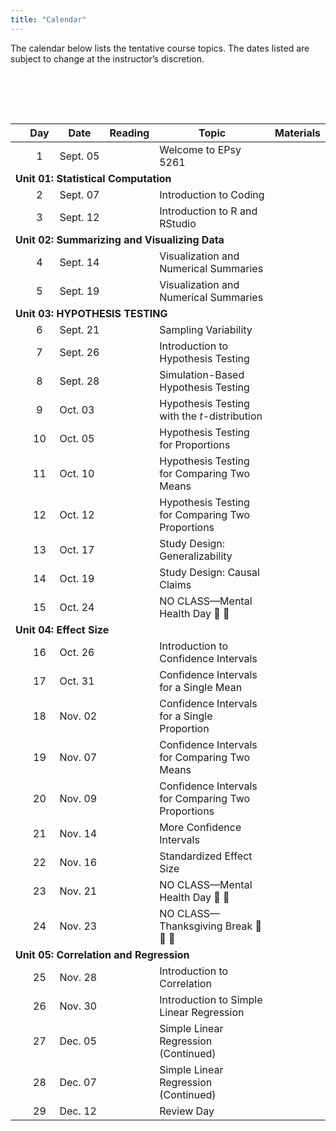 ```yaml
---
title: "Calendar"
---
```



The calendar below lists the tentative course topics. The dates listed are subject to change at the instructor's discretion.

<!-- As part of the course, there are several articles, papers and technical reports that you will need to read during the semester. Most of the articles themselves are accessible through the [University of Minnesota library website](http://www.lib.umn.edu). In order to access the full text of some of the articles, you will need to log in using your University x500 username and password. More detailed information, including references or links to specific readings, are linked under the day's "Reading". -->

<br /><br />


<br />


<table class="table">

<thead>
<tr>
<th style="width:5%;text-align:center"></th>
<th style="width:10%;text-align:center"">Day</th>
<th style="width:10%;">Date</th>
<th style="width:15%;text-align:center">Reading</th>
<th style="width:50%;">Topic</th>
<th style="width:10%;text-align:center">Materials</th>
</tr>
</thead>


<tbody>

<!-- <span style="margin-left:5px; color:#5a067d;font-size:12px;">*[Notes and Script file updated 09-24-2019]*</span></td> -->



<tr>
<td align="center" style="vertical-align:middle;">&nbsp;</td>
<td align="center" style="vertical-align:middle;">1</td>
<td style="vertical-align:middle;">Sept. 05</td>
<td align="center" style="vertical-align:middle;">
  <!-- <a class="my-link" href="readings/00-welcome-to-8264.html"><span class="fa fa-book"></span></a> -->
</td>
<td>Welcome to EPsy 5261</td>
<td align="center" style="vertical-align:middle;">&nbsp;</td>
</tr>


<!-- Unit 01: STATISTICAL COMPUTATION -->

<tr>
<td colspan="5"><b>Unit 01: Statistical Computation</b></td>
</tr>


<tr>
<td align="center" style="vertical-align:middle;">&nbsp;</td>
<td align="center" style="vertical-align:middle;">2</td>
<td style="vertical-align:middle;">Sept. 07</td>
<td align="center" style="vertical-align:middle;">
  <!-- <a class="my-link" href="readings/00-welcome-to-8264.html"><span class="fa fa-book"></span></a> -->
</td>
<td>Introduction to Coding</td>
<td align="center" style="vertical-align:middle;">
  <a class="my-link" href="files/day02.zip"><span class="fa-solid fa-folder"></span></a>
</td>
</tr>


<tr>
<td align="center" style="vertical-align:middle;">&nbsp;</td>
<td align="center" style="vertical-align:middle;">3</td>
<td style="vertical-align:middle;">Sept. 12</td>
<td align="center" style="vertical-align:middle;">
  <!-- <a class="my-link" href="readings/00-welcome-to-8264.html"><span class="fa fa-book"></span></a> -->
</td>
<td>Introduction to R and RStudio</td>
<td align="center" style="vertical-align:middle;">
  <a class="my-link" href="files/day03.zip"><span class="fa-solid fa-folder"></span></a>
</td>
</tr>

<!-- Unit 02: SUMMARIZING AND VISUALIZING DATA -->

<tr>
<td colspan="5"><b>Unit 02: Summarizing and Visualizing Data</b></td>
</tr>


<tr>
<td align="center" style="vertical-align:middle;">&nbsp;</td>
<td align="center" style="vertical-align:middle;">4</td>
<td style="vertical-align:middle;">Sept. 14</td>
<td align="center" style="vertical-align:middle;">
  <!-- <a class="my-link" href="readings/00-welcome-to-8264.html"><span class="fa fa-book"></span></a> -->
</td>
<td>Visualization and Numerical Summaries</td>
<td align="center" style="vertical-align:middle;">
  <a class="my-link" href="files/day04.zip"><span class="fa-solid fa-folder"></span></a>
</td>
</tr>


<tr>
<td align="center" style="vertical-align:middle;">&nbsp;</td>
<td align="center" style="vertical-align:middle;">5</td>
<td style="vertical-align:middle;">Sept. 19</td>
<td align="center" style="vertical-align:middle;">
  <!-- <a class="my-link" href="readings/00-welcome-to-8264.html"><span class="fa fa-book"></span></a> -->
</td>
<td>Visualization and Numerical Summaries</td>
<td align="center" style="vertical-align:middle;">
  <a class="my-link" href="files/day05.zip"><span class="fa-solid fa-folder"></span></a>
</td>
</tr>


<!-- Unit 03: HYPOTHESIS TESTING -->

<tr>
<td colspan="5"><b>Unit 03: HYPOTHESIS TESTING</b></td>
</tr>


<tr>
<td align="center" style="vertical-align:middle;">&nbsp;</td>
<td align="center" style="vertical-align:middle;">6</td>
<td style="vertical-align:middle;">Sept. 21</td>
<td align="center" style="vertical-align:middle;">
  <!-- <a class="my-link" href="readings/00-welcome-to-8264.html"><span class="fa fa-book"></span></a> -->
</td>
<td>Sampling Variability</td>
<td align="center" style="vertical-align:middle;">
  <a class="my-link" href="files/day06.zip"><span class="fa-solid fa-folder"></span></a>
</td>
</tr>


<tr>
<td align="center" style="vertical-align:middle;">&nbsp;</td>
<td align="center" style="vertical-align:middle;">7</td>
<td style="vertical-align:middle;">Sept. 26</td>
<td align="center" style="vertical-align:middle;">
  <!-- <a class="my-link" href="readings/00-welcome-to-8264.html"><span class="fa fa-book"></span></a> -->
</td>
<td>Introduction to Hypothesis Testing</td>
<td align="center" style="vertical-align:middle;">
  <a class="my-link" href="files/day07.zip"><span class="fa-solid fa-folder"></span></a>
</td>
</tr>


<tr>
<td align="center" style="vertical-align:middle;">&nbsp;</td>
<td align="center" style="vertical-align:middle;">8</td>
<td style="vertical-align:middle;">Sept. 28</td>
<td align="center" style="vertical-align:middle;">
  <!-- <a class="my-link" href="readings/00-welcome-to-8264.html"><span class="fa fa-book"></span></a> -->
</td>
<td>Simulation-Based Hypothesis Testing</td>
<td align="center" style="vertical-align:middle;">
  <a class="my-link" href="files/day08.zip"><span class="fa-solid fa-folder"></span></a>
</td>
</tr>


<tr>
<td align="center" style="vertical-align:middle;">&nbsp;</td>
<td align="center" style="vertical-align:middle;">9</td>
<td style="vertical-align:middle;">Oct. 03</td>
<td align="center" style="vertical-align:middle;">
  <!-- <a class="my-link" href="readings/00-welcome-to-8264.html"><span class="fa fa-book"></span></a> -->
</td>
<td>Hypothesis Testing with the *t*-distribution</td>
<td align="center" style="vertical-align:middle;">
  <a class="my-link" href="files/day09.zip"><span class="fa-solid fa-folder"></span></a>
</td>
</tr>


<tr>
<td align="center" style="vertical-align:middle;">&nbsp;</td>
<td align="center" style="vertical-align:middle;">10</td>
<td style="vertical-align:middle;">Oct. 05</td>
<td align="center" style="vertical-align:middle;">
  <!-- <a class="my-link" href="readings/00-welcome-to-8264.html"><span class="fa fa-book"></span></a> -->
</td>
<td>Hypothesis Testing for Proportions</td>
<td align="center" style="vertical-align:middle;">
  <a class="my-link" href="files/day10.zip"><span class="fa-solid fa-folder"></span></a>
</td>
</tr>


<tr>
<td align="center" style="vertical-align:middle;">&nbsp;</td>
<td align="center" style="vertical-align:middle;">11</td>
<td style="vertical-align:middle;">Oct. 10</td>
<td align="center" style="vertical-align:middle;">
  <!-- <a class="my-link" href="readings/00-welcome-to-8264.html"><span class="fa fa-book"></span></a> -->
</td>
<td>Hypothesis Testing for Comparing Two Means</td>
<td align="center" style="vertical-align:middle;">
  <a class="my-link" href="files/day11.zip"><span class="fa-solid fa-folder"></span></a>
</td>
</tr>


<tr>
<td align="center" style="vertical-align:middle;">&nbsp;</td>
<td align="center" style="vertical-align:middle;">12</td>
<td style="vertical-align:middle;">Oct. 12</td>
<td align="center" style="vertical-align:middle;">
  <!-- <a class="my-link" href="readings/00-welcome-to-8264.html"><span class="fa fa-book"></span></a> -->
</td>
<td>Hypothesis Testing for Comparing Two Proportions</td>
<td align="center" style="vertical-align:middle;">
  <a class="my-link" href="files/day12.zip"><span class="fa-solid fa-folder"></span></a>
</td>
</tr>


<tr>
<td align="center" style="vertical-align:middle;">&nbsp;</td>
<td align="center" style="vertical-align:middle;">13</td>
<td style="vertical-align:middle;">Oct. 17</td>
<td align="center" style="vertical-align:middle;">
  <!-- <a class="my-link" href="readings/00-welcome-to-8264.html"><span class="fa fa-book"></span></a> -->
</td>
<td>Study Design: Generalizability</td>
<td align="center" style="vertical-align:middle;">
  <a class="my-link" href="files/day13.zip"><span class="fa-solid fa-folder"></span></a>
</td>
</tr>


<tr>
<td align="center" style="vertical-align:middle;">&nbsp;</td>
<td align="center" style="vertical-align:middle;">14</td>
<td style="vertical-align:middle;">Oct. 19</td>
<td align="center" style="vertical-align:middle;">
  <!-- <a class="my-link" href="readings/00-welcome-to-8264.html"><span class="fa fa-book"></span></a> -->
</td>
<td>Study Design: Causal Claims</td>
<td align="center" style="vertical-align:middle;">
  <a class="my-link" href="files/day14.zip"><span class="fa-solid fa-folder"></span></a>
</td>
</tr>


<tr>
<td align="center" style="vertical-align:middle;">&nbsp;</td>
<td align="center" style="vertical-align:middle;">15</td>
<td style="vertical-align:middle;">Oct. 24</td>
<td align="center" style="vertical-align:middle;"></td>
<td style="vertical-align:middle;">NO CLASS---Mental Health Day 🛌 🍷</td>
<td align="center" style="vertical-align:middle;"></td>
</tr>


<!-- Unit 04: EFFECT SIZE -->

<tr>
<td colspan="5"><b>Unit 04: Effect Size</b></td>
</tr>


<tr>
<td align="center" style="vertical-align:middle;">&nbsp;</td>
<td align="center" style="vertical-align:middle;">16</td>
<td style="vertical-align:middle;">Oct. 26</td>
<td align="center" style="vertical-align:middle;">
  <!-- <a class="my-link" href="readings/00-welcome-to-8264.html"><span class="fa fa-book"></span></a> -->
</td>
<td>Introduction to Confidence Intervals</td>
<td align="center" style="vertical-align:middle;">
  <a class="my-link" href="files/day16.zip"><span class="fa-solid fa-folder"></span></a>
</td>
</tr>


<tr>
<td align="center" style="vertical-align:middle;">&nbsp;</td>
<td align="center" style="vertical-align:middle;">17</td>
<td style="vertical-align:middle;">Oct. 31</td>
<td align="center" style="vertical-align:middle;">
  <!-- <a class="my-link" href="readings/00-welcome-to-8264.html"><span class="fa fa-book"></span></a> -->
</td>
<td>Confidence Intervals for a Single Mean</td>
<td align="center" style="vertical-align:middle;">
  <a class="my-link" href="files/day17.zip"><span class="fa-solid fa-folder"></span></a>
</td>
</tr>


<tr>
<td align="center" style="vertical-align:middle;">&nbsp;</td>
<td align="center" style="vertical-align:middle;">18</td>
<td style="vertical-align:middle;">Nov. 02</td>
<td align="center" style="vertical-align:middle;">
  <!-- <a class="my-link" href="readings/00-welcome-to-8264.html"><span class="fa fa-book"></span></a> -->
</td>
<td>Confidence Intervals for a Single Proportion</td>
<td align="center" style="vertical-align:middle;">
  <a class="my-link" href="files/day18.zip"><span class="fa-solid fa-folder"></span></a>
</td>
</tr>


<tr>
<td align="center" style="vertical-align:middle;">&nbsp;</td>
<td align="center" style="vertical-align:middle;">19</td>
<td style="vertical-align:middle;">Nov. 07</td>
<td align="center" style="vertical-align:middle;">
  <!-- <a class="my-link" href="readings/00-welcome-to-8264.html"><span class="fa fa-book"></span></a> -->
</td>
<td>Confidence Intervals for Comparing Two Means</td>
<td align="center" style="vertical-align:middle;">
  <a class="my-link" href="files/day19.zip"><span class="fa-solid fa-folder"></span></a>
</td>
</tr>


<tr>
<td align="center" style="vertical-align:middle;">&nbsp;</td>
<td align="center" style="vertical-align:middle;">20</td>
<td style="vertical-align:middle;">Nov. 09</td>
<td align="center" style="vertical-align:middle;">
  <!-- <a class="my-link" href="readings/00-welcome-to-8264.html"><span class="fa fa-book"></span></a> -->
</td>
<td>Confidence Intervals for Comparing Two Proportions</td>
<td align="center" style="vertical-align:middle;">
  <a class="my-link" href="files/day20.zip"><span class="fa-solid fa-folder"></span></a>
</td>
</tr>


<tr>
<td align="center" style="vertical-align:middle;">&nbsp;</td>
<td align="center" style="vertical-align:middle;">21</td>
<td style="vertical-align:middle;">Nov. 14</td>
<td align="center" style="vertical-align:middle;">
  <!-- <a class="my-link" href="readings/00-welcome-to-8264.html"><span class="fa fa-book"></span></a> -->
</td>
<td>More Confidence Intervals</td>
<td align="center" style="vertical-align:middle;">
  <a class="my-link" href="files/day21.zip"><span class="fa-solid fa-folder"></span></a>
</td>
</tr>


<tr>
<td align="center" style="vertical-align:middle;">&nbsp;</td>
<td align="center" style="vertical-align:middle;">22</td>
<td style="vertical-align:middle;">Nov. 16</td>
<td align="center" style="vertical-align:middle;">
  <!-- <a class="my-link" href="readings/00-welcome-to-8264.html"><span class="fa fa-book"></span></a> -->
</td>
<td>Standardized Effect Size</td>
<td align="center" style="vertical-align:middle;">
  <a class="my-link" href="files/day22.zip"><span class="fa-solid fa-folder"></span></a>
</td>
</tr>


<tr>
<td align="center" style="vertical-align:middle;">&nbsp;</td>
<td align="center" style="vertical-align:middle;">23</td>
<td style="vertical-align:middle;">Nov. 21</td>
<td align="center" style="vertical-align:middle;"></td>
<td style="vertical-align:middle;">NO CLASS---Mental Health Day 🛌 🍷</td>
<td align="center" style="vertical-align:middle;"></td>
</tr>


<tr>
<td align="center" style="vertical-align:middle;">&nbsp;</td>
<td align="center" style="vertical-align:middle;">24</td>
<td style="vertical-align:middle;">Nov. 23</td>
<td align="center" style="vertical-align:middle;"></td>
<td style="vertical-align:middle;">NO CLASS---Thanksgiving Break 🦃 🌽 🥧</td>
<td align="center" style="vertical-align:middle;"></td>
</tr>


<!-- Unit 05: CORRELATION AND REGRESSION -->

<tr>
<td colspan="5"><b>Unit 05: Correlation and Regression</b></td>
</tr>


<tr>
<td align="center" style="vertical-align:middle;">&nbsp;</td>
<td align="center" style="vertical-align:middle;">25</td>
<td style="vertical-align:middle;">Nov. 28</td>
<td align="center" style="vertical-align:middle;">
  <!-- <a class="my-link" href="readings/00-welcome-to-8264.html"><span class="fa fa-book"></span></a> -->
</td>
<td>Introduction to Correlation</td>
<td align="center" style="vertical-align:middle;">
  <a class="my-link" href="files/day25.zip"><span class="fa-solid fa-folder"></span></a>
</td>
</tr>


<tr>
<td align="center" style="vertical-align:middle;">&nbsp;</td>
<td align="center" style="vertical-align:middle;">26</td>
<td style="vertical-align:middle;">Nov. 30</td>
<td align="center" style="vertical-align:middle;">
  <!-- <a class="my-link" href="readings/00-welcome-to-8264.html"><span class="fa fa-book"></span></a> -->
</td>
<td>Introduction to Simple Linear Regression</td>
<td align="center" style="vertical-align:middle;">
  <a class="my-link" href="files/day26.zip"><span class="fa-solid fa-folder"></span></a>
</td>
</tr>


<tr>
<td align="center" style="vertical-align:middle;">&nbsp;</td>
<td align="center" style="vertical-align:middle;">27</td>
<td style="vertical-align:middle;">Dec. 05</td>
<td align="center" style="vertical-align:middle;">
  <!-- <a class="my-link" href="readings/00-welcome-to-8264.html"><span class="fa fa-book"></span></a> -->
</td>
<td>Simple Linear Regression (Continued)</td>
<td align="center" style="vertical-align:middle;">
  <a class="my-link" href="files/day27.zip"><span class="fa-solid fa-folder"></span></a>
</td>
</tr>


<tr>
<td align="center" style="vertical-align:middle;">&nbsp;</td>
<td align="center" style="vertical-align:middle;">28</td>
<td style="vertical-align:middle;">Dec. 07</td>
<td align="center" style="vertical-align:middle;">
  <!-- <a class="my-link" href="readings/00-welcome-to-8264.html"><span class="fa fa-book"></span></a> -->
</td>
<td>Simple Linear Regression (Continued)</td>
<td align="center" style="vertical-align:middle;">
  <a class="my-link" href="files/day28.zip"><span class="fa-solid fa-folder"></span></a>
</td>
</tr>


<tr>
<td align="center" style="vertical-align:middle;">&nbsp;</td>
<td align="center" style="vertical-align:middle;">29</td>
<td style="vertical-align:middle;">Dec. 12</td>
<td align="center" style="vertical-align:middle;">
  <!-- <a class="my-link" href="readings/00-welcome-to-8264.html"><span class="fa fa-book"></span></a> -->
</td>
<td>Review Day</td>
<td align="center" style="vertical-align:middle;">
  <a class="my-link" href="files/day29.zip"><span class="fa-solid fa-folder"></span></a>
</td>
</tr>





</tbody>
</table>    



